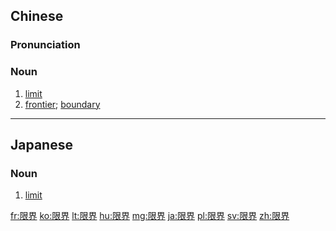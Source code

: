 ==Chinese==
{{zh-forms}}

===Pronunciation===
{{zh-pron
|m=xiànjiè
|c=haan6 gaai3
|cat=n
}}

===Noun===
{{zh-noun}}

# [[limit]]
# [[frontier]]; [[boundary]]

----

==Japanese==
{{ja-kanjitab|げん|かい|yomi=on}}

===Noun===
{{ja-noun|げんかい}}

# [[limit]] {{qualifier|boundary}}
#: {{ja-usex|この方法はもはや限界にきている|この ほうほう は もはや げんかい に きている|we've already reached the limits of this method}}

[[fr:限界]]
[[ko:限界]]
[[lt:限界]]
[[hu:限界]]
[[mg:限界]]
[[ja:限界]]
[[pl:限界]]
[[sv:限界]]
[[zh:限界]]